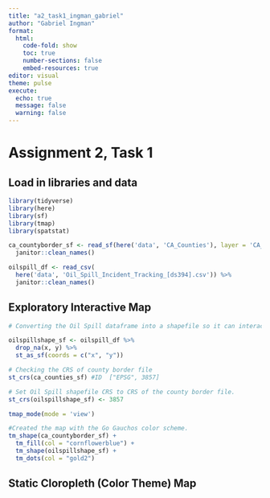```yaml
---
title: "a2_task1_ingman_gabriel"
author: "Gabriel Ingman"
format: 
  html:
    code-fold: show
    toc: true
    number-sections: false
    embed-resources: true
editor: visual
theme: pulse
execute:
  echo: true
  message: false
  warning: false
---
```


# Assignment 2, Task 1

## Load in libraries and data

```r


library(tidyverse)
library(here)
library(sf)
library(tmap)
library(spatstat)
```

```r

ca_countyborder_sf <- read_sf(here('data', 'CA_Counties'), layer = 'CA_Counties_TIGER2016') %>%
  janitor::clean_names()

oilspill_df <- read_csv(
  here('data', 'Oil_Spill_Incident_Tracking_[ds394].csv')) %>% 
  janitor::clean_names()

```

## Exploratory Interactive Map

```r

# Converting the Oil Spill dataframe into a shapefile so it can interact with the county border shapefile

oilspillshape_sf <- oilspill_df %>% 
  drop_na(x, y) %>% 
  st_as_sf(coords = c("x", "y"))

```

```r


# Checking the CRS of county border file
st_crs(ca_counties_sf) #ID  ["EPSG", 3857]

# Set Oil Spill shapefile CRS to CRS of the county border file.
st_crs(oilspillshape_sf) <- 3857

```

```r

tmap_mode(mode = 'view')

#Created the map with the Go Gauchos color scheme.
tm_shape(ca_countyborder_sf) +
  tm_fill(col = "cornflowerblue") +
  tm_shape(oilspillshape_sf) +
  tm_dots(col = "gold2")
```

## Static Cloropleth (Color Theme) Map

```r



```

## 
